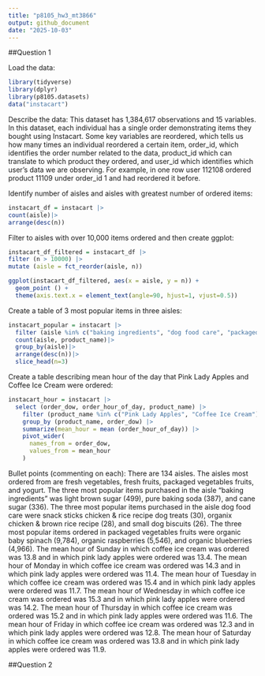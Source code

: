 ```yaml
---
title: "p8105_hw3_mt3866"
output: github_document
date: "2025-10-03"
---
```


##Question 1

Load the data:
```r
library(tidyverse)
library(dplyr)
library(p8105.datasets)
data("instacart")
```

Describe the data:
This dataset has 1,384,617 observations and 15 variables. In this dataset, each individual has a single order demonstrating items they bought using Instacart. Some key variables are reordered, which tells us how many times an individual reordered a certain item, order_id, which identifies the order number related to the data, product_id which can translate to which product they ordered, and user_id which identifies which user's data we are observing. For example, in one row user 112108 ordered product 11109 under order_id 1 and had reordered it before.

Identify number of aisles and aisles with greatest number of ordered items:
```r
instacart_df = instacart |>
count(aisle)|>
arrange(desc(n))
```


Filter to aisles with over 10,000 items ordered and then create ggplot:
```r
instacart_df_filtered = instacart_df |>
filter (n > 10000) |>
mutate (aisle = fct_reorder(aisle, n))

ggplot(instacart_df_filtered, aes(x = aisle, y = n)) +
  geom_point () +
  theme(axis.text.x = element_text(angle=90, hjust=1, vjust=0.5))

```

Create a table of 3 most popular items in three aisles:
```r
instacart_popular = instacart |>
  filter (aisle %in% c("baking ingredients", "dog food care", "packaged vegetables fruits")) |>
  count(aisle, product_name)|>
  group_by(aisle)|>
  arrange(desc(n))|>
  slice_head(n=3)
```


Create a table describing mean hour of the day that Pink Lady Apples and Coffee Ice Cream were ordered:
```r
instacart_hour = instacart |>
  select (order_dow, order_hour_of_day, product_name) |>
    filter (product_name %in% c("Pink Lady Apples", "Coffee Ice Cream")) |>
    group_by (product_name, order_dow) |>
    summarize(mean_hour = mean (order_hour_of_day)) |>
    pivot_wider(
      names_from = order_dow,
      values_from = mean_hour
    )
```


Bullet points (commenting on each):
There are 134 aisles. The aisles most ordered from are fresh vegetables, fresh fruits, packaged vegetables fruits, and yogurt. The three most popular items purchased in the aisle "baking ingredients" was light brown sugar (499), pure baking soda (387), and cane sugar (336). The three most popular items purchased in the aisle dog food care were snack sticks chicken & rice recipe dog treats (30), organix chicken & brown rice recipe (28), and small dog biscuits (26). The three most popular items ordered in packaged vegetables fruits were organic baby spinach (9,784), organic raspberries (5,546), and organic blueberries (4,966). The mean hour of Sunday in which coffee ice cream was ordered was 13.8 and in which pink lady apples were ordered was 13.4. The mean hour of Monday in which coffee ice cream was ordered was 14.3 and in which pink lady apples were ordered was 11.4. The mean hour of Tuesday in which coffee ice cream was ordered was 15.4 and in which pink lady apples were ordered was 11.7. The mean hour of Wednesday in which coffee ice cream was ordered was 15.3 and in which pink lady apples were ordered was 14.2. The mean hour of Thursday in which coffee ice cream was ordered was 15.2 and in which pink lady apples were ordered was 11.6. The mean hour of Friday in which coffee ice cream was ordered was 12.3 and in which pink lady apples were ordered was 12.8. The mean hour of Saturday in which coffee ice cream was ordered was 13.8 and in which pink lady apples were ordered was 11.9.

##Question 2

